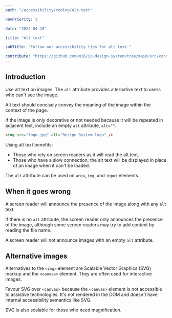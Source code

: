 ```yaml
---
path: "/accessibility/coding/alt-text"

navPriority: 3

date: "2024-04-18"

title: "Alt text"

subTitle: "Follow our accessibility tips for alt text."

contribute: "https://github.com/mi6/ic-design-system/tree/main/src/content/structured/accessibility/coding/alt-text.mdx"
---
```


## Introduction

Use alt text on images. The `alt` attribute provides alternative text to users who can't see the image.

Alt text should concisely convey the meaning of the image within the context of the page.

If the image is only decorative or not needed because it will be repeated in adjacent text, include an empty `alt` attribute, `alt=""`.

```html
<img src="logo.jpg" alt="Design System logo" />
```

Using alt text benefits:

- Those who rely on screen readers as it will read the alt text.
- Those who have a slow connection; the alt text will be displayed in place of an image when it can't be loaded.

The `alt` attribute can be used on `area`, `img`, and `input` elements.

## When it goes wrong

A screen reader will announce the presence of the image along with any `alt` text.

If there is no `alt` attribute, the screen reader only announces the presence of the image, although some screen readers may try to add context by reading the file name.

A screen reader will not announce images with an empty `alt` attribute.

## Alternative images

Alternatives to the `<img>` element are Scalable Vector Graphics (SVG) markup and the `<canvas>` element. They are often used for interactive images.

Favour SVG over `<canvas>` because the `<canvas>` element is not accessible to assistive technologies. It's not rendered in the DOM and doesn't have internal accessibility semantics like SVG.

SVG is also scalable for those who need magnification.
